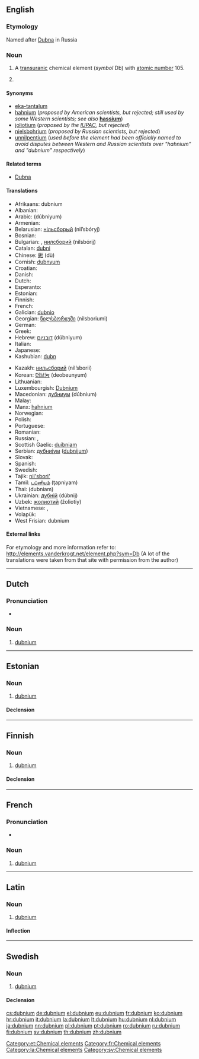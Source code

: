 {{also|Dubnium}}
==English==
{{elements|Db|rutherfordium|Rf|seaborgium|Sg}}

===Etymology===
Named after [[w:Dubna|Dubna]] in Russia

===Noun===
{{en-noun|-}}
{{wikipedia}}

# A [[transuranic]] chemical element (''symbol'' Db) with [[atomic number]] 105.
# {{chemistry|obsolete}} {{non-gloss definition|A rejected name for [[rutherfordium]].}}

====Synonyms====
* [[eka-tantalum]] {{qualifier|used before the element was discovered}}
* [[hahnium]] (''proposed by American scientists, but rejected; still used by some Western scientists; see also'' '''[[hassium]]''')
* [[joliotium]] (''proposed by the [[w:IUPAC|IUPAC]], but rejected'')
* [[nielsbohrium]] (''proposed by Russian scientists, but rejected'')
* [[unnilpentium]] (''used before the element had been officially named to avoid disputes between Western and Russian scientists over "hahnium" and "dubnium" respectively'')

====Related terms====
* [[w:Dubna|Dubna]]

====Translations====
{{trans-top|chemical element}}
* Afrikaans: dubnium
* Albanian: {{t-|sq|dubnium|xs=Albanian}}
* Arabic: {{Arab|[[دوبنيوم]]}} (dúbniyum) {{m}}
* Armenian: {{t-|hy|դուբնիում|tr=dubnium}}
* Belarusian: [[нiльсборый]] (nil’sbóryj) {{m}}
* Bosnian: {{t-|bs|dubnij}}
* Bulgarian: {{t-|bg|дубний|m|tr=dúbnij}}, [[нилсборий]] (nilsbórij) {{m}}
* Catalan: [[dubni]]
* Chinese: [[𨧀]] (dù)
* Cornish: [[dubnyum]]
* Croatian: {{t+|hr|dubnij}}
* Danish: {{t-|da|dubnium}}
* Dutch: {{t+|nl|dubnium|n}}
* Esperanto: {{t-|eo|dubnio|xs=Esperanto}}
* Estonian: {{t-|et|dubnium}}
* Finnish: {{t+|fi|dubnium}}
* French: {{t+|fr|dubnium|m}}
* Galician: [[dubnio]] {{m}}
* Georgian: [[ნილსბორიუმი]] (nilsboriumi)
* German: {{t+|de|Dubnium|n}}
* Greek: {{t|el|ντούμπνιο|n|tr=vtoúmpnio}}
* Hebrew: [[דובניום]] (dúbniyum)
* Italian: {{t+|it|dubnio|m}}
* Japanese: {{t+|ja|ドブニウム|tr=dobuniumu}}
* Kashubian: [[dubn]]
{{trans-mid}}
* Kazakh: [[нильсборий]] (nil’sborii)
* Korean: [[더브늄]] (deobeunyum)
* Lithuanian: {{t+|lt|dubnis|xs=Lithuanian}}
* Luxembourgish: [[Dubnium]]
* Macedonian: [[дубниум]] (dúbnium) {{m}}
* Malay: {{t-|ms|hahnium|xs=Malay}}
* Manx: [[hahnium]]
* Norwegian: {{t-|no|dubnium}}
* Polish: {{t+|pl|dubn|m}}
* Portuguese: {{t+|pt|dúbnio|m}}
* Romanian: {{t+|ro|dubniu|n}}
* Russian: {{t+|ru|дубний|m|tr=dúbnij}}, {{t-|ru|нильсборий|m|tr=nil’sborij}}
* Scottish Gaelic: [[duibniam]]
* Serbian: [[дубниjум]] ([[dubnijum]]) {{m}}
* Slovak: {{t-|sk|dubnium}}
* Spanish: {{t+|es|dubnio|m}}
* Swedish: {{t+|sv|dubnium|n}}
* Tajik: [[nil'sbori']]
* Tamil: [[டப்னியம்]] (ţapniyam)
* Thai: {{Thai|[[ดุบเนียม]]}} (dubniam)
* Ukrainian: [[дубнiй]] (dúbnij) {{m}}
* Uzbek: [[жолиотий]] (žoliotiy)
* Vietnamese: {{t-|vi|dubni}}, {{t-|vi|ninsbori}}
* Volapük: {{t|vo|dubnin|xs=Volapük}}
* West Frisian: dubnium
{{trans-bottom}}

====External links====
For etymology and more information refer to:
http://elements.vanderkrogt.net/element.php?sym=Db
(A lot of the translations were taken from that site with permission from the author)

----

==Dutch==
{{wikipedia|lang=nl}}
{{elements|Db|rutherfordium|Rf|seaborgium|Sg|lang=nl}}

===Pronunciation===
* {{audio|Nl-dubnium.ogg|Audio}}

===Noun===
{{nl-noun|n|-|-}}

# [[#English|dubnium]]

----

==Estonian==

===Noun===
{{et-noun|dubniumi|dubniumi|par2=dubniumit}}

# [[#English|dubnium]]

====Declension====
{{et-decl-seminar|dubnium}}
{{et-decl-redel|dubnium}}

[[Category:et:Chemical elements]]

----

==Finnish==
{{wikipedia|lang=fi}}

===Noun===
{{fi-noun}}

# [[#English|dubnium]]

====Declension====
{{fi-decl-risti|dubnium}}

----

==French==

===Pronunciation===
* {{IPA|/dyb.njɔm/|lang=fr}}

===Noun===
{{fr-noun|m}}

# [[dubnium#English|dubnium]]

[[Category:fr:Chemical elements]]

----

==Latin==
{{wikipedia|lang=la}}

===Noun===
{{la-noun|dubnium|dubnii|dubniī|n|second}}

# [[#English|dubnium]]

====Inflection====
{{la-decl-2nd-N|dubni}}

[[Category:la:Chemical elements]]

----

==Swedish==

===Noun===
{{sv-noun|g=n|-}}

# [[#English|dubnium]]

====Declension====
{{sv-noun-unc-irreg-n|2=dubniumet}}

[[Category:sv:Chemical elements]]

[[cs:dubnium]]
[[de:dubnium]]
[[el:dubnium]]
[[eu:dubnium]]
[[fr:dubnium]]
[[ko:dubnium]]
[[hr:dubnium]]
[[it:dubnium]]
[[la:dubnium]]
[[lt:dubnium]]
[[hu:dubnium]]
[[nl:dubnium]]
[[ja:dubnium]]
[[nn:dubnium]]
[[pl:dubnium]]
[[pt:dubnium]]
[[ro:dubnium]]
[[ru:dubnium]]
[[fi:dubnium]]
[[sv:dubnium]]
[[th:dubnium]]
[[zh:dubnium]]